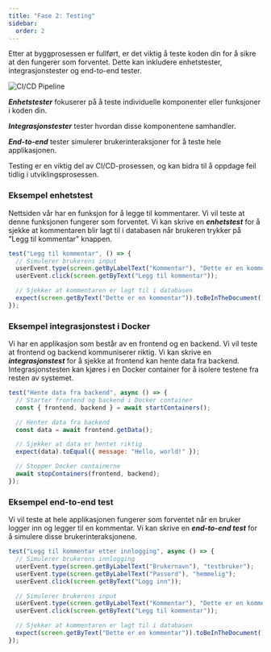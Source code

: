 ```yaml
---
title: "Fase 2: Testing"
sidebar:
  order: 2
---
```


Etter at byggprosessen er fullført, er det viktig å teste koden din for å sikre at den fungerer som forventet.
Dette kan inkludere enhetstester, integrasjonstester og end-to-end tester.

![CI/CD Pipeline](../../../../assets/images/Test.png)

**_Enhetstester_** fokuserer på å teste individuelle komponenter eller funksjoner i koden din.

**_Integrasjonstester_** tester hvordan disse komponentene samhandler.

**_End-to-end_** tester simulerer brukerinteraksjoner for å teste hele applikasjonen.

Testing er en viktig del av CI/CD-prosessen, og kan bidra til å oppdage feil tidlig i utviklingsprosessen.

### Eksempel enhetstest

Nettsiden vår har en funksjon for å legge til kommentarer. Vi vil teste at denne funksjonen fungerer som forventet.
Vi kan skrive en **_enhetstest_** for å sjekke at kommentaren blir lagt til i databasen når brukeren trykker på "Legg til kommentar" knappen.

```javascript
test("Legg til kommentar", () => {
  // Simulerer brukerens input
  userEvent.type(screen.getByLabelText("Kommentar"), "Dette er en kommentar");
  userEvent.click(screen.getByText("Legg til kommentar"));

  // Sjekker at kommentaren er lagt til i databasen
  expect(screen.getByText("Dette er en kommentar")).toBeInTheDocument();
});
```

### Eksempel integrasjonstest i Docker

Vi har en applikasjon som består av en frontend og en backend. Vi vil teste at frontend og backend kommuniserer riktig.
Vi kan skrive en **_integrasjonstest_** for å sjekke at frontend kan hente data fra backend.
Integrasjonstesten kan kjøres i en Docker container for å isolere testene fra resten av systemet.

```javascript
test("Hente data fra backend", async () => {
  // Starter frontend og backend i Docker container
  const { frontend, backend } = await startContainers();

  // Henter data fra backend
  const data = await frontend.getData();

  // Sjekker at data er hentet riktig
  expect(data).toEqual({ message: "Hello, world!" });

  // Stopper Docker containerne
  await stopContainers(frontend, backend);
});
```

### Eksempel end-to-end test

Vi vil teste at hele applikasjonen fungerer som forventet når en bruker logger inn og legger til en kommentar.
Vi kan skrive en **_end-to-end test_** for å simulere disse brukerinteraksjonene.

```javascript
test("Legg til kommentar etter innlogging", async () => {
  // Simulerer brukerens innlogging
  userEvent.type(screen.getByLabelText("Brukernavn"), "testbruker");
  userEvent.type(screen.getByLabelText("Passord"), "hemmelig");
  userEvent.click(screen.getByText("Logg inn"));

  // Simulerer brukerens input
  userEvent.type(screen.getByLabelText("Kommentar"), "Dette er en kommentar");
  userEvent.click(screen.getByText("Legg til kommentar"));

  // Sjekker at kommentaren er lagt til i databasen
  expect(screen.getByText("Dette er en kommentar")).toBeInTheDocument();
});
```


<SelectCorrect
  question="Hva er formålet med enhetstester?"
  wrong2="Å teste hele applikasjonen fra start"
  correct="Å teste individuelle komponenter eller funksjoner i koden."
  wrong1="Å teste hvordan komponentene samhandler."
/>


<LikeThisPage />
